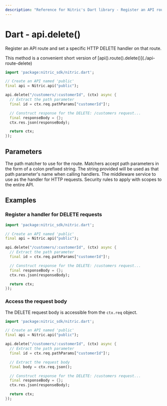 ```yaml
---
description: "Reference for Nitric's Dart library - Register an API route and set a specific HTTP DELETE handler on that route."
---
```


# Dart - api.delete()

Register an API route and set a specific HTTP DELETE handler on that route.

<Note>
  This method is a convenient short version of
  [api().route().delete()](./api-route-delete)
</Note>

```dart
import 'package:nitric_sdk/nitric.dart';

// Create an API named 'public'
final api = Nitric.api("public");

api.delete("/customers/:customerId", (ctx) async {
  // Extract the path parameter
  final id = ctx.req.pathParams["customerId"]!;

  // Construct response for the DELETE: /customers request...
  final responseBody = {};
  ctx.res.json(responseBody);

  return ctx;
});
```

## Parameters

<Properties>
  <Property name="match" required type="String">
    The path matcher to use for the route. Matchers accept path parameters in
    the form of a colon prefixed string. The string provided will be used as
    that path parameter's name when calling handlers.
  </Property>
  <Property name="handler" required type="HttpHandler">
    The middleware service to use as the handler for HTTP requests.
  </Property>
  <Property name="security" type="List<OidcOptions>">
    Security rules to apply with scopes to the entire API.
  </Property>
</Properties>

## Examples

### Register a handler for DELETE requests

```dart
import 'package:nitric_sdk/nitric.dart';

// Create an API named 'public'
final api = Nitric.api("public");

api.delete("/customers/:customerId", (ctx) async {
  // Extract the path parameter
  final id = ctx.req.pathParams["customerId"]!;

  // Construct response for the DELETE: /customers request...
  final responseBody = {};
  ctx.res.json(responseBody);

  return ctx;
});
```

### Access the request body

The DELETE request body is accessible from the `ctx.req` object.

```dart
import 'package:nitric_sdk/nitric.dart';

// Create an API named 'public'
final api = Nitric.api("public");

api.delete("/customers/:customerId", (ctx) async {
  // Extract the path parameter
  final id = ctx.req.pathParams["customerId"]!;

  // Extract the request body
  final body = ctx.req.json();

  // Construct response for the DELETE: /customers request...
  final responseBody = {};
  ctx.res.json(responseBody);

  return ctx;
});
```
